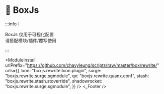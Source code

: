 
# 🧰 BoxJs

:::info ❕

BoxJs 仅用于可视化配置  
请搭配模块/插件/覆写使用

:::

<ModuleInstall
  urlPrefix="https://github.com/chavyleung/scripts/raw/master/box/rewrite/"
  urls={{
    loon: "boxjs.rewrite.loon.plugin",
    surge: "boxjs.rewrite.surge.sgmodule",
    qx: "boxjs.rewrite.quanx.conf",
    stash: "boxjs.rewrite.stash.stoverride",
    shadowrocket: "boxjs.rewrite.surge.sgmodule",
  }}
/>
<BoxJs />
<_Footer />
